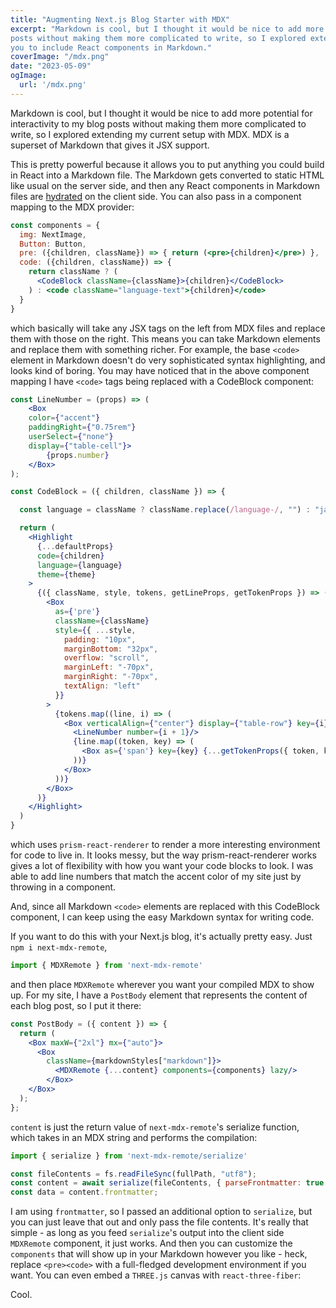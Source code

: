 ```yaml
---
title: "Augmenting Next.js Blog Starter with MDX"
excerpt: "Markdown is cool, but I thought it would be nice to add more potential for interactivity to my blog
posts without making them more complicated to write, so I explored extending my current setup with MDX, which allows
you to include React components in Markdown."
coverImage: "/mdx.png"
date: "2023-05-09"
ogImage:
  url: '/mdx.png'
---
```


Markdown is cool, but I thought it would be nice to add more potential for interactivity to my blog
posts without making them more complicated to write, so I explored extending my current setup with MDX.
MDX is a superset of Markdown that gives it JSX support.

This is pretty powerful because it allows you to put anything you could build in React into a Markdown file.
The Markdown gets converted to static HTML like usual on the server side, and then any React components in
Markdown files are [hydrated](https://www.gatsbyjs.com/docs/conceptual/react-hydration/) on the client side.
You can also pass in a component mapping to the MDX provider:
```jsx
const components = {
  img: NextImage,
  Button: Button,
  pre: ({children, className}) => { return (<pre>{children}</pre>) },
  code: ({children, className}) => {
    return className ? (
      <CodeBlock className={className}>{children}</CodeBlock>
    ) : <code className="language-text">{children}</code>
  }
}
```

which basically will take any JSX tags on the left from MDX files and replace them with those on the right.
This means you can take Markdown elements and replace them with something richer.
For example, the base `<code>` element in Markdown doesn't do very sophisticated syntax highlighting, and
looks kind of boring. You may have noticed that in the above component mapping I have `<code>` tags being
replaced with a CodeBlock component:

```jsx
const LineNumber = (props) => (
    <Box 
    color={"accent"} 
    paddingRight={"0.75rem"} 
    userSelect={"none"} 
    display={"table-cell"}>
        {props.number}
    </Box>
);

const CodeBlock = ({ children, className }) => {

  const language = className ? className.replace(/language-/, "") : "javascript";

  return (
    <Highlight
      {...defaultProps}
      code={children}
      language={language}
      theme={theme}
    >
      {({ className, style, tokens, getLineProps, getTokenProps }) => (
        <Box
          as={'pre'}
          className={className}
          style={{ ...style, 
            padding: "10px", 
            marginBottom: "32px", 
            overflow: "scroll", 
            marginLeft: "-70px", 
            marginRight: "-70px", 
            textAlign: "left" 
          }}
        >
          {tokens.map((line, i) => (
            <Box verticalAlign={"center"} display={"table-row"} key={i} {...getLineProps({ line, key: i })}>
              <LineNumber number={i + 1}/>
              {line.map((token, key) => (
                <Box as={'span'} key={key} {...getTokenProps({ token, key })} />
              ))}
            </Box>
          ))}
        </Box>
      )}
    </Highlight>
  )
}
```

which uses `prism-react-renderer` to render a more interesting environment for code to live in.
It looks messy, but the way prism-react-renderer works gives a lot of flexibility with how you
want your code blocks to look. I was able to add line numbers that match the accent color of my 
site just by throwing in a component.

And, since all Markdown `<code>` elements are replaced with this CodeBlock component, I can keep
using the easy Markdown syntax for writing code.

If you want to do this with your Next.js blog, it's actually pretty easy. Just `npm i next-mdx-remote`,

```jsx
import { MDXRemote } from 'next-mdx-remote'
```

and then place `MDXRemote` wherever you want your compiled MDX to show up. For my site, I have a `PostBody`
element that represents the content of each blog post, so I put it there:

```jsx
const PostBody = ({ content }) => {
  return (
    <Box maxW={"2xl"} mx={"auto"}>
      <Box
        className={markdownStyles["markdown"]}>
          <MDXRemote {...content} components={components} lazy/>
        </Box>
    </Box>
  );
};
```

`content` is just the return value of `next-mdx-remote`'s serialize function, which takes in an MDX
string and performs the compilation:

```jsx
import { serialize } from 'next-mdx-remote/serialize'

const fileContents = fs.readFileSync(fullPath, "utf8");
const content = await serialize(fileContents, { parseFrontmatter: true });
const data = content.frontmatter;
```
I am using `frontmatter`, so I passed an additional option to `serialize`, but you can just leave that out
and only pass the file contents. It's really that simple - as long as you feed `serialize`'s output into
the client side `MDXRemote` component, it just works. And then you can customize the `components` that will
show up in your Markdown however you like - heck, replace `<pre><code>` with a full-fledged development
environment if you want. You can even embed a `THREE.js` canvas with `react-three-fiber`:

<ReactThreeFiberExample />

Cool.

